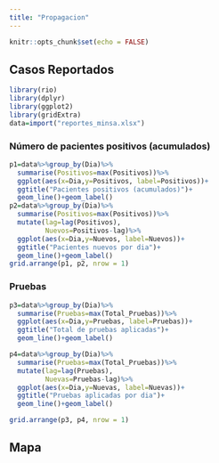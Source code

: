 ```yaml
---
title: "Propagacion"
---
```


```r
knitr::opts_chunk$set(echo = FALSE)
```

## Casos Reportados

```r
library(rio)
library(dplyr)
library(ggplot2)
library(gridExtra)
data=import("reportes_minsa.xlsx")
```

### Número de pacientes positivos (acumulados)

```r
p1=data%>%group_by(Dia)%>%
  summarise(Positivos=max(Positivos))%>%
  ggplot(aes(x=Dia,y=Positivos, label=Positivos))+
  ggtitle("Pacientes positivos (acumulados)")+
  geom_line()+geom_label()
p2=data%>%group_by(Dia)%>%
  summarise(Positivos=max(Positivos))%>%
  mutate(lag=lag(Positivos),
         Nuevos=Positivos-lag)%>%
  ggplot(aes(x=Dia,y=Nuevos, label=Nuevos))+
  ggtitle("Pacientes nuevos por dia")+
  geom_line()+geom_label()
grid.arrange(p1, p2, nrow = 1)
```

### Pruebas

```r
p3=data%>%group_by(Dia)%>%
  summarise(Pruebas=max(Total_Pruebas))%>%
  ggplot(aes(x=Dia,y=Pruebas, label=Pruebas))+
  ggtitle("Total de pruebas aplicadas")+
  geom_line()+geom_label()

p4=data%>%group_by(Dia)%>%
  summarise(Pruebas=max(Total_Pruebas))%>%
  mutate(lag=lag(Pruebas),
         Nuevas=Pruebas-lag)%>%
  ggplot(aes(x=Dia,y=Nuevas, label=Nuevas))+
  ggtitle("Pruebas aplicadas por dia")+
  geom_line()+geom_label()

grid.arrange(p3, p4, nrow = 1)
```

## Mapa
